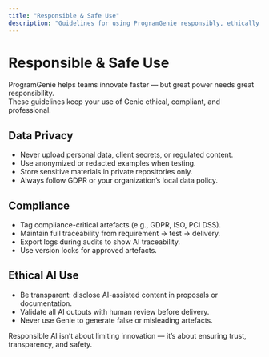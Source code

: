```yaml
---
title: "Responsible & Safe Use"
description: "Guidelines for using ProgramGenie responsibly, ethically, and in compliance with data protection standards."
---
```


# Responsible & Safe Use

ProgramGenie helps teams innovate faster — but great power needs great responsibility.  
These guidelines keep your use of Genie ethical, compliant, and professional.

## Data Privacy
- Never upload personal data, client secrets, or regulated content.  
- Use anonymized or redacted examples when testing.  
- Store sensitive materials in private repositories only.  
- Always follow GDPR or your organization’s local data policy.

## Compliance
- Tag compliance-critical artefacts (e.g., GDPR, ISO, PCI DSS).  
- Maintain full traceability from requirement → test → delivery.  
- Export logs during audits to show AI traceability.  
- Use version locks for approved artefacts.

## Ethical AI Use
- Be transparent: disclose AI-assisted content in proposals or documentation.  
- Validate all AI outputs with human review before delivery.  
- Never use Genie to generate false or misleading artefacts.

<Tip>Responsible AI isn’t about limiting innovation — it’s about ensuring trust, transparency, and safety.</Tip>
